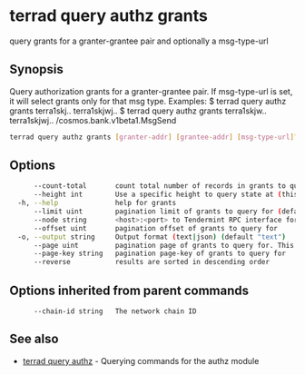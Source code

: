 # terrad query authz grants

query grants for a granter-grantee pair and optionally a msg-type-url

## Synopsis

Query authorization grants for a granter-grantee pair. If msg-type-url
is set, it will select grants only for that msg type.
Examples:
$ terrad query authz grants terra1skj.. terra1skjwj..
$ terrad query authz grants terra1skjw.. terra1skjwj.. /cosmos.bank.v1beta1.MsgSend

```sh Terrad
terrad query authz grants [granter-addr] [grantee-addr] [msg-type-url]? [flags]
```

## Options

```sh Terrad
      --count-total       count total number of records in grants to query for
      --height int        Use a specific height to query state at (this can error if the node is pruning state)
  -h, --help              help for grants
      --limit uint        pagination limit of grants to query for (default 100)
      --node string       <host>:<port> to Tendermint RPC interface for this chain (default "tcp://localhost:26657")
      --offset uint       pagination offset of grants to query for
  -o, --output string     Output format (text|json) (default "text")
      --page uint         pagination page of grants to query for. This sets offset to a multiple of limit (default 1)
      --page-key string   pagination page-key of grants to query for
      --reverse           results are sorted in descending order
```

## Options inherited from parent commands

```
      --chain-id string   The network chain ID
```

## See also

* [terrad query authz](terrad_query_authz.mdx)	 - Querying commands for the authz module


